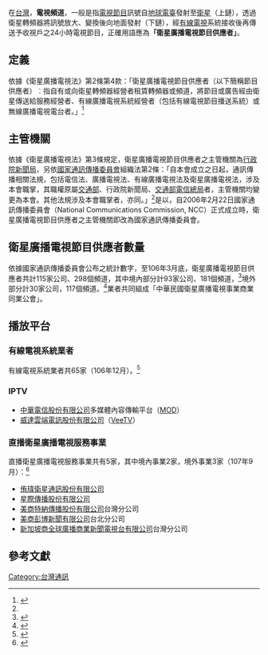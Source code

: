 {{Inappropriate tone|time=2016-8-25}}
在[[台灣|台灣]]，'''電視頻道'''，一般是指[[電視節目|電視節目]]訊號自[[地球|地球]][[電臺|電臺]]發射至[[衛星|衛星]]（上鏈），透過衛星轉頻器將訊號放大、變換後向地面發射（下鏈），經[[有線電視|有線電視]]系統接收後再傳送予收視戶之24小時電視節目，正確用語應為'''「衛星廣播電視節目供應者」'''。

== 定義 ==
依據《衛星廣播電視法》第2條第4款：「衛星廣播電視節目供應者（以下簡稱節目供應者）︰指自有或向衛星轉頻器經營者租賃轉頻器或頻道，將節目或廣告經由衛星傳送給服務經營者、有線廣播電視系統經營者（包括有線電視節目播送系統）或無線廣播電視電台者。」<ref name="法規">{{Cite web |url=http://law.moj.gov.tw/LawClass/LawAll.aspx?PCode=P0050013 |title=衛星廣播電視法，全國法規資料庫 |access-date=2010-09-28 |archive-date=2021-07-04 |archive-url=https://web.archive.org/web/20210704014748/https://law.moj.gov.tw/LawClass/LawAll.aspx?pcode=P0050013 |dead-url=no }}</ref>

== 主管機關 ==
依據《衛星廣播電視法》第3條規定，衛星廣播電視節目供應者之主管機關為[[行政院新聞局|行政院新聞局]]，另依[[國家通訊傳播委員會|國家通訊傳播委員會]]組織法第2條：「自本會成立之日起，通訊傳播相關法規，包括電信法、廣播電視法、有線廣播電視法及衛星廣播電視法，涉及本會職掌，其職權原屬[[中華民國交通部|交通部]]、行政院新聞局、[[交通部電信總局|交通部電信總局]]者，主管機關均變更為本會。其他法規涉及本會職掌者，亦同。」<ref name="法規"/>是以，自2006年2月22日國家通訊傳播委員會（National Communications Commission, NCC）正式成立時，衛星廣播電視節目供應者之主管機關即改為國家通訊傳播委員會。

== 衛星廣播電視節目供應者數量 ==
依據國家通訊傳播委員會公布之統計數字，至106年3月底，衛星廣播電視節目供應者共計115家公司、298個頻道，其中境內部分計93家公司、181個頻道，<ref>{{Cite web |url=http://www.ncc.gov.tw/chinese/news.aspx?site_content_sn=2023&is_history=0 |title=境內衛星廣播電視節目供應者名單，國家通訊傳播委員會 |access-date=2010-09-28 |archive-date=2021-02-25 |archive-url=https://web.archive.org/web/20210225213551/https://www.ncc.gov.tw/chinese/news.aspx?site_content_sn=2023&is_history=0 |dead-url=no }}</ref>境外部分計30家公司，117個頻道。<ref>{{Cite web |url=http://www.ncc.gov.tw/chinese/news.aspx?site_content_sn=2024&is_history=0 |title=境外衛星廣播電視節目供應者名單，國家通訊傳播委員會 |access-date=2010-09-28 |archive-date=2021-02-25 |archive-url=https://web.archive.org/web/20210225225330/https://www.ncc.gov.tw/chinese/news.aspx?site_content_sn=2024&is_history=0 |dead-url=no }}</ref>業者共同組成「中華民國衛星廣播電視事業商業同業公會」。

== 播放平台 ==
=== 有線電視系統業者 ===
有線電視系統業者共65家（106年12月）。<ref>{{Cite web |url=http://www.ncc.gov.tw/chinese/news_detail.aspx?site_content_sn=2022&is_history=0&pages=0&sn_f=16737 |title=有線電視系統業者名單，國家通訊傳播委員會，106年12月 |access-date=2010-09-28 |archive-url=https://web.archive.org/web/20160305035955/http://www.ncc.gov.tw/chinese/news_detail.aspx?site_content_sn=2022&is_history=0&pages=0&sn_f=16737 |archive-date=2016-03-05 |dead-url=yes }}</ref>

=== IPTV ===
*[[中華電信股份有限公司|中華電信股份有限公司]]多媒體內容傳輸平台（[[MOD|MOD]]）
*[[威達雲端電訊股份有限公司|威達雲端電訊股份有限公司]]（[[VeeTV|VeeTV]]）

=== 直播衛星廣播電視服務事業 ===
直播衛星廣播電視服務事業共有5家，其中境內事業2家，境外事業3家（107年9月）：<ref>{{Cite web |url=http://www.ncc.gov.tw/chinese/news.aspx?site_content_sn=2025&is_history=0 |title=直播衛星廣播電視服務事業，國家通訊傳播委員會，107年9月 |access-date=2010-09-28 |archive-date=2015-06-18 |archive-url=https://web.archive.org/web/20150618193150/http://www.ncc.gov.tw/chinese/news.aspx?site_content_sn=2025&is_history=0 |dead-url=no }}</ref>
*[[侑瑋衛星通訊股份有限公司|侑瑋衛星通訊股份有限公司]]
*[[星際傳播股份有限公司|星際傳播股份有限公司]]
*[[美商特納傳播股份有限公司|美商特納傳播股份有限公司]]台灣分公司
*[[美商彭博新聞有限公司|美商彭博新聞有限公司]]台北分公司
*[[新加坡商全球廣播商業新聞電視台有限公司|新加坡商全球廣播商業新聞電視台有限公司]]台灣分公司

==參考文獻==
{{reflist}}

[[Category:台灣通訊|Category:台灣通訊]]